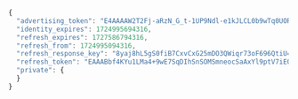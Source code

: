 ```js
{
  "advertising_token": "E4AAAAW2T2Fj-aRzN_G_t-1UP9Ndl-e1kJLCL0b9wTq0UORlRIFjIS4Mz7I3TYy6YrYyIGDwjHWZOifsnYTZawQcCwAkfyp0RbkLhB4Hznodt3ZLHrOYqFmvSrsbEuMrowfoGSJyFz3hj-Q4CArezZzamp1-aoOjJz3s-ydQADH7OapPv5iQBYBiWza3r3tBVY7drUMV8_08aBMqHuLyKzNUvws",
  "identity_expires": 1724995694316,
  "refresh_expires": 1727586794316,
  "refresh_from": 1724995094316,
  "refresh_response_key": "8yaj8hL5gS0fiB7CxvCxG25mDO3QWiqr73oF696QtiU=",
  "refresh_token": "EAAABbf4KYu1LMa4+9wE7SqDIhSnSOMSmneocSaAxYl9ptV7iEOT0899ZUdtaTkSb5fHuArOtanqenPIDESXqg5uhqCDlHZfIqqq6HNBiV4ZZjPm3nA2LJAQ9Za0WydmWcpTdPSapcMyQPvW9CQTZcHNoYTVjtol4nraKDcn6ZGxea/4TA+zeFf9ohBZ8Eyt1zN+JKhB4ccvbCUeFaRrOKYyBUppGdaRiN6bL+d/uKY6XPVCw4lW7BJ87xDRb/JDfkG1bly0sIl3MWaFQK8AzEJJj8dzBYvpYAVXbvpxi/9gDEAzsdF3lT8Mdso8xj4Kx7jp79QDrIBL40E4pSDaNeNMnU8+Yo1nrQVCO2JBEy3kpvn8pUnDjxZlBTZ9I4PkmH/Q",
  "private": {
  }
}
```
